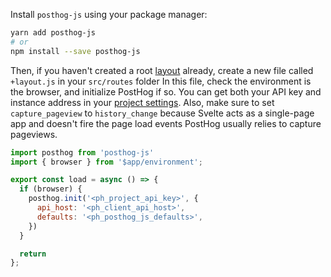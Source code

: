 Install `posthog-js` using your package manager:

```bash
yarn add posthog-js
# or
npm install --save posthog-js
```

Then, if you haven't created a root [layout](https://kit.svelte.dev/docs/routing#layout) already, create a new file called `+layout.js` in your `src/routes` folder In this file, check the environment is the browser, and initialize PostHog if so. You can get both your API key and instance address in your [project settings](https://us.posthog.com/project/settings). Also, make sure to set `capture_pageview` to `history_change` because Svelte acts as a single-page app and doesn't fire the page load events PostHog usually relies to capture pageviews.

```js file=routes/+layout.js
import posthog from 'posthog-js'
import { browser } from '$app/environment';

export const load = async () => {
  if (browser) {
    posthog.init('<ph_project_api_key>', {
      api_host: '<ph_client_api_host>',
      defaults: '<ph_posthog_js_defaults>',
    })
  }

  return
};
```